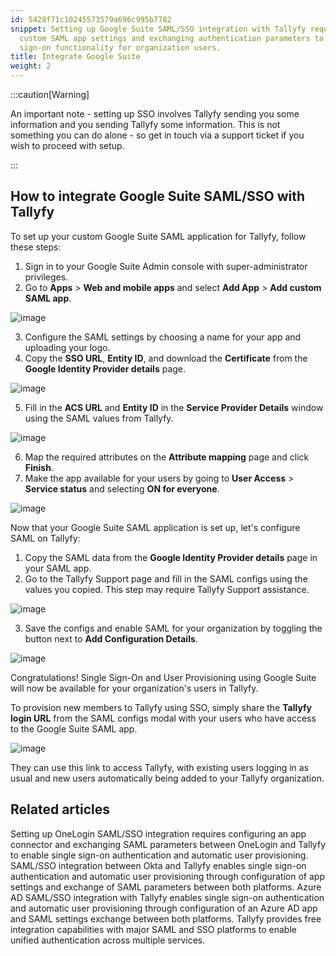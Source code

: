 ```yaml
---
id: 5428f71c10245573579a696c995b7782
snippet: Setting up Google Suite SAML/SSO integration with Tallyfy requires configuring
  custom SAML app settings and exchanging authentication parameters to enable single
  sign-on functionality for organization users.
title: Integrate Google Suite
weight: 2
---
```


:::caution[Warning]

An important note - setting up SSO involves Tallyfy sending you some information and you sending Tallyfy some information. This is not something you can do alone - so get in touch via a support ticket if you wish to proceed with setup.

:::

## How to integrate Google Suite SAML/SSO with Tallyfy

To set up your custom Google Suite SAML application for Tallyfy, follow these steps:

1. Sign in to your Google Suite Admin console with super-administrator privileges.
2. Go to **Apps** > **Web and mobile apps** and select **Add App** > **Add custom SAML app**.

![image](https://screenshots.tallyfy.com/file-CNZ3nkfl6y.png)

3. Configure the SAML settings by choosing a name for your app and uploading your logo.
4. Copy the **SSO URL**, **Entity ID**, and download the **Certificate** from the **Google Identity Provider details** page.

![image](https://user-images.githubusercontent.com/9307582/118470213-65c09380-b6fe-11eb-976b-c9a1544c9a53.png)

5. Fill in the **ACS URL** and **Entity ID** in the **Service Provider Details** window using the SAML values from Tallyfy.

![image](https://user-images.githubusercontent.com/9307582/118470602-bc2dd200-b6fe-11eb-84a8-38b49cf90b38.png)

6. Map the required attributes on the **Attribute mapping** page and click **Finish**.
7. Make the app available for your users by going to **User Access** > **Service status** and selecting **ON for everyone**.

![image](https://user-images.githubusercontent.com/9307582/118472230-825dcb00-b700-11eb-943b-9446226f13c4.png)

Now that your Google Suite SAML application is set up, let's configure SAML on Tallyfy:

1. Copy the SAML data from the **Google Identity Provider details** page in your SAML app.
2. Go to the Tallyfy Support page and fill in the SAML configs using the values you copied. This step may require Tallyfy Support assistance.

![image](https://user-images.githubusercontent.com/9307582/111089170-f3c7a480-852a-11eb-97aa-6034327bbea5.png)

3. Save the configs and enable SAML for your organization by toggling the button next to **Add Configuration Details**.

![image](https://user-images.githubusercontent.com/9307582/111089635-f1664a00-852c-11eb-95ea-656d25be057d.png)

Congratulations! Single Sign-On and User Provisioning using Google Suite will now be available for your organization's users in Tallyfy.

To provision new members to Tallyfy using SSO, simply share the **Tallyfy login URL** from the SAML configs modal with your users who have access to the Google Suite SAML app.

![image](https://user-images.githubusercontent.com/9307582/118475633-652afb80-b704-11eb-961c-63db58bc7f42.png)

They can use this link to access Tallyfy, with existing users logging in as usual and new users automatically being added to your Tallyfy organization.


## Related articles
<CardGrid>
<LinkTitleCard header="<b>Authentication > Integrate OneLogin</b>" href="/products/pro/integrations/authentication/how-to-integrate-onelogin-samlsso-with-tallyfy/" > Setting up OneLogin SAML/SSO integration requires configuring an app connector and exchanging SAML parameters between OneLogin and Tallyfy to enable single sign-on authentication and automatic user provisioning. </LinkTitleCard>
<LinkTitleCard header="<b>Authentication > Integrate Okta</b>" href="/products/pro/integrations/authentication/how-to-integrate-okta-samlsso-with-tallyfy/" > SAML/SSO integration between Okta and Tallyfy enables single sign-on authentication and automatic user provisioning through configuration of app settings and exchange of SAML parameters between both platforms. </LinkTitleCard>
<LinkTitleCard header="<b>Authentication > Integrate Azure AD</b>" href="/products/pro/integrations/authentication/how-to-integrate-azure-ad-samlsso-with-tallyfy/" > Azure AD SAML/SSO integration with Tallyfy enables single sign-on authentication and automatic user provisioning through configuration of an Azure AD app and SAML settings exchange between both platforms. </LinkTitleCard>
<LinkTitleCard header="<b>Integrations > Authentication and SSO</b>" href="/products/pro/integrations/authentication/" > Tallyfy provides free integration capabilities with major SAML and SSO platforms to enable unified authentication across multiple services. </LinkTitleCard>
</CardGrid>
